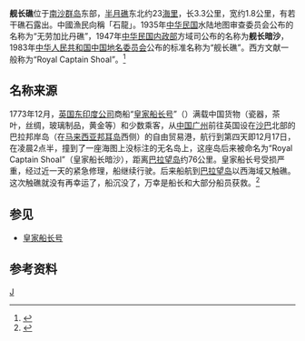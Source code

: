 {{Infobox Disputed Islands
| plural = yes
| name             =舰长礁
| image name       = Royal Captain Shoal, Spratly Islands.png
| image caption    = 
| image size       = 
| locator map      = {{Location map+|Spratly_Islands|float=center|width=300|caption=舰长礁的位置 
|places=
{{location map~ |Spratly_Islands|marksize=6 |lat=9.033333|long=116.666666|label='''舰长礁''' |position=bottom}}
}}
| map_custom       = yes
| native name      = 
| native name link = 
| other_names         = Royal Captain Shoal<br/>Kanduli（菲律賓）<br/>bãi Đồi Mồi（越南）
| location         = [[南中国海|南中国海]]
| coordinates      = {{Coord|9|02||N|116|40||E|display=inline,title}}
| archipelago      = [[南沙群岛|南沙群岛]]
| total islands    = 
| major islands    = 
| area             = 
| length           =
| width            =
| coastline        =
| highest mount    = 
| elevation        =
| country 1 claim                 = {{ROC}}
| country 1 claim divisions title = 區
| country 1 claim divisions       = [[高雄市|高雄市]][[旗津區|旗津區]]
| country claim                 = {{PRC}}
| country claim divisions title = [[地級市|地級市]]
| country claim divisions       = [[海南省|海南省]][[三沙市|三沙市]]
| country 2 claim                       = {{PHL}}
| country 2 claim divisions title   = 市
| country 2 claim divisions         =  [[民马罗巴区|民马罗巴区]][[巴拉望省|巴拉望省]][[卡拉扬市|卡拉扬市]]
| country 3 claim                 = {{VNM}}
| country 3 claim divisions title = 县
| country 3 claim divisions       = [[慶和省|慶和省]][[长沙岛县|长沙岛县]]
| population       = 
| population as of = 
| density          = 
| ethnic groups    = 
| additional info  =
}}
'''舰长礁'''位于[[南沙群岛|南沙群岛]]东部，[[半月礁|半月礁]]东北约23[[海里|海里]]，长3.3公里，宽约1.8公里，有若干礁石露出。中國漁民向稱「石龍」。1935年[[中华民国|中华民国]]水陆地图审查委员会公布的名称为“无劳加比丹礁”，1947年[[中华民国内政部|中华民国内政部]]方域司公布的名称为'''舰长暗沙'''，1983年[[中华人民共和国|中华人民共和国]][[中国地名委员会|中国地名委员会]]公布的标准名称为“舰长礁”。西方文献一般称为“Royal Captain Shoal”。<ref>{{cite book zh |author=广东省地名委员会 |title=《南海诸岛地名资料汇编》 |format=M |edition=1 |location=广州 |publisher=广东省地图出版社 |date=1987 |pages=204 |id= ISBN 80522-023-9}}</ref>

== 名称来源 ==

1773年12月，[[英国东印度公司|英国东印度公司]]商船“[[皇家船长号|皇家船长号]]”（{{lang-en|'''Royal Captain'''}}）满载中国货物（瓷器，茶叶，丝绸，玻璃制品，黄金等）和少数乘客，从[[中国|中国]][[广州|广州]]前往英国设在[[沙巴|沙巴]]北部的巴拉邦岸岛（在[[马来西亚|马来西亚]][[邦耳岛|邦耳岛]]西侧）的自由贸易港，航行到第四天即12月17日，在凌晨2点半，撞到了一座海图上没标注的无名岛上，这座岛后来被命名为“Royal Captain Shoal”（皇家船长暗沙），距离[[巴拉望岛|巴拉望岛]]约76公里。皇家船长号受损严重，经过近一天的紧急修理，船继续行驶。后来船航到[[巴拉望岛|巴拉望岛]]以西海域又触礁。这次触礁就没有再幸运了，船沉没了，万幸是船长和大部分船员获救。<ref name="poling">{{cite book |last1=Poling|first1=Gregory |title=The South China Sea in focus |date=26 July 2013 |publisher=Centre for Strategic and International Studies / Rowman and Littlefield |location=Washington DC |edition=1 }}</ref>

== 参见 ==
* [[皇家船长号|皇家船长号]]

==参考资料==
{{reflist}}
{{South China Sea Islands}}
[[Category:南沙群岛|J]]